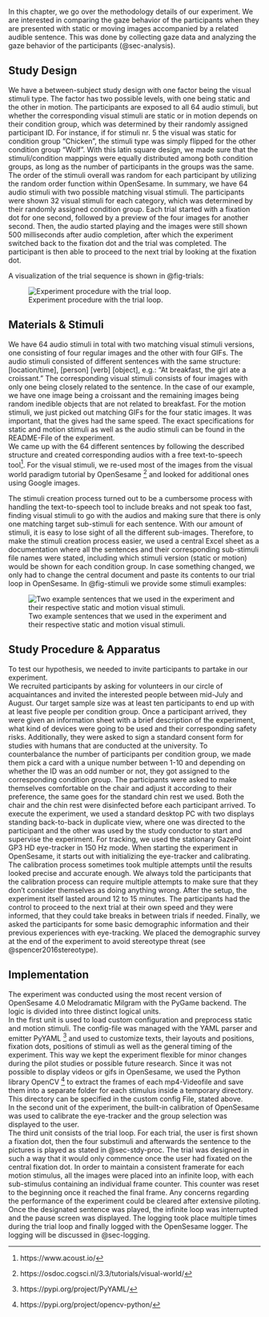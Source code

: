In this chapter, we go over the methodology details of our experiment. We are interested in comparing the gaze behavior of the participants when they are presented with static or moving images accompanied by a related audible sentence.
This was done by collecting gaze data and analyzing the gaze behavior of the participants (@sec-analysis). 


## Study Design
We have a between-subject study design with one factor being the visual stimuli type. The factor has two possible levels, with one being static and the other in motion. 
The participants are exposed to all 64 audio stimuli, but whether the corresponding visual stimuli are static or in motion depends on their condition group, which was determined by their randomly assigned participant ID. For instance, if for stimuli nr. 5 the visual was static for condition group “Chicken”, the stimuli type was simply flipped for the other condition group “Wolf”. With this latin square design, we made sure that the stimuli/condition mappings were equally distributed among both condition groups, as long as the number of participants in the groups was the same. The order of the stimuli overall was random for each participant by utilizing the random order function within OpenSesame. In summary, we have 64 audio stimuli with two possible matching visual stimuli. The participants were shown 32 visual stimuli for each category, which was determined by their randomly assigned condition group. 
Each trial started with a fixation dot for one second, followed by a preview of the four images for another second. Then, the audio started playing and the images were still shown 500 milliseconds after audio completion, after which the experiment switched back to the fixation dot and the trial was completed. The participant is then able to proceed to the next trial by looking at the fixation dot. <br>

A visualization of the trial sequence is shown in @fig-trials:

![Experiment procedure with the trial loop.](Images/Fig2_2_1.png){#fig-trials fig-align="center"}


## Materials & Stimuli {#sec-mat-stim}
We have 64 audio stimuli in total with two matching visual stimuli versions, one consisting of four regular images and the other with four GIFs. 
The audio stimuli consisted of different sentences with the same structure: [location/time], [person] [verb] [object], e.g.: “At breakfast, the girl ate a croissant.”
The corresponding visual stimuli consists of four images with only one being closely related to the sentence. In the case of our example, we have one image being a croissant and the remaining images being random inedible objects that are not related to breakfast. For the motion stimuli, we just picked out matching GIFs for the four static images. It was important, that the gives had the same speed. The exact specifications for static and motion stimuli as well as the audio stimuli can be found in the README-File of the experiment.  
We came up with the 64 different sentences by following the described structure and created corresponding audios with a free text-to-speech tool[^1].
For the visual stimuli, we re-used most of the images from the visual world paradigm tutorial by OpenSesame [^2] and looked for additional ones using Google images. 

The stimuli creation process turned out to be a cumbersome process with handling the text-to-speech tool to include breaks and not speak too fast, finding visual stimuli to go with the audios and making sure that there is only one matching target sub-stimuli for each sentence. With our amount of stimuli, it is easy to lose sight of all the different sub-images. Therefore, to make the stimuli creation process easier, we used a central Excel sheet as a documentation where all the sentences and their corresponding sub-stimuli file names were stated, including which stimuli version (static or motion) would be shown for each condition group. In case something changed, we only had to change the central document and paste its contents to our trial loop in OpenSesame. 
In @fig-stimuli we provide some stimuli examples: 

![Two example sentences that we used in the experiment and their respective static and motion visual stimuli.](Images/Fig2_3_1.png){#fig-stimuli fig-align="center"}


[^1]: https://www.acoust.io/

[^2]: https://osdoc.cogsci.nl/3.3/tutorials/visual-world/



## Study Procedure & Apparatus {#sec-stdy-proc}
To test our hypothesis, we needed to invite participants to partake in our experiment. <br>
We recruited participants by asking for volunteers in our circle of acquaintances and invited the interested people between mid-July and August. Our target sample size was at least ten participants to end up with at least five people per condition group.
Once a participant arrived, they were given an information sheet with a brief description of the experiment, what kind of devices were going to be used and their corresponding safety risks. Additionally, they were asked to sign a standard consent form for studies with humans that are conducted at the university. 
To counterbalance the number of participants per condition group, we made them pick a card with a unique number between 1-10 and depending on whether the ID was an odd number or not, they got assigned to the corresponding condition group. 
The participants were asked to make themselves comfortable on the chair and adjust it according to their preference, the same goes for the standard chin rest we used. Both the chair and the chin rest were disinfected before each participant arrived.
To execute the experiment, we used a standard desktop PC with two displays standing back-to-back in duplicate view, where one was directed to the participant and the other was used by the study conductor to start and supervise the experiment. 
For tracking, we used the stationary GazePoint GP3 HD eye-tracker in 150 Hz mode. 
When starting the experiment in OpenSesame, it starts out with initializing the eye-tracker and calibrating. The calibration process sometimes took multiple attempts until the results looked precise and accurate enough. We always told the participants that the calibration process can require multiple attempts to make sure that they don't consider themselves as doing anything wrong.
After the setup, the experiment itself lasted around 12 to 15 minutes. The participants had the control to proceed to the next trial at their own speed and they were informed, that they could take breaks in between trials if needed. 
Finally, we asked the participants for some basic demographic information and their previous experiences with eye-tracking. We placed the demographic survey at the end of the experiment to avoid stereotype threat (see @spencer2016stereotype).

## Implementation {#sec-impl}

The experiment was conducted using the most recent version of OpenSesame 4.0 Melodramatic Milgram with the PyGame backend. The logic is divided into three distinct logical units. <br>
In the first unit is used to load custom configuration and preprocess static and motion stimuli. The config-file was managed with the YAML parser and emitter PyYAML [^3] and used to customize texts, their layouts and positions, fixation dots, positions of stimuli as well as the general timing of the experiment. This way we kept the experiment flexible for minor changes during the pilot studies or possible future research. Since it was not possible to display videos or gifs in OpenSesame, we used the Python library OpenCV [^4] to extract the frames of each mp4-Videofile and save them into a separate folder for each stimulus inside a temporary directory. This directory can be specified in the custom config File, stated above. <br>
In the second unit of the experiment, the built-in calibration of OpenSesame was used to calibrate the eye-tracker and the group selection was displayed to the user. <br>
The third unit consists of the trial loop. For each trial, the user is first shown a fixation dot, then the four substimuli and afterwards the sentence to the pictures is played as stated in @sec-stdy-proc. The trial was designed in such a way that it would only commence once the user had fixated on the central fixation dot. In order to maintain a consistent framerate for each motion stimulus, all the images were placed into an infinite loop, with each sub-stimulus containing an individual frame counter. This counter was reset to the beginning once it reached the final frame. Any concerns regarding the performance of the experiment could be cleared after extensive piloting. Once the designated sentence was played, the infinite loop was interrupted and the pause screen was displayed. The logging took place multiple times during the trial loop and finally logged with the OpenSesame logger. The logging will be discussed in @sec-logging.

[^3]: https://pypi.org/project/PyYAML/
[^4]: https://pypi.org/project/opencv-python/